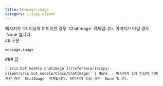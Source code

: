 ```yaml
---
title: Message.image
category: irispy-client
---
```


<Section>
  메시지가 1개 이상의 이미지인 경우 `ChatImage` 객체입니다. 이미지가 아닐 경우 `None`입니다.
</Section>
<Section>
  ## 구문

  ~~~py
  message.image
  ~~~

  <Section>
    ### 값

    [`iris.bot.models.ChatImage`](/reference/irispy-client/iris.bot.models/Class/ChatImage)` | None` - 메시지가 1개 이상의 이미지인 경우 `ChatImage` 객체입니다. 이미지가 아닐 경우 `None`입니다.
  </Section>
</Section>